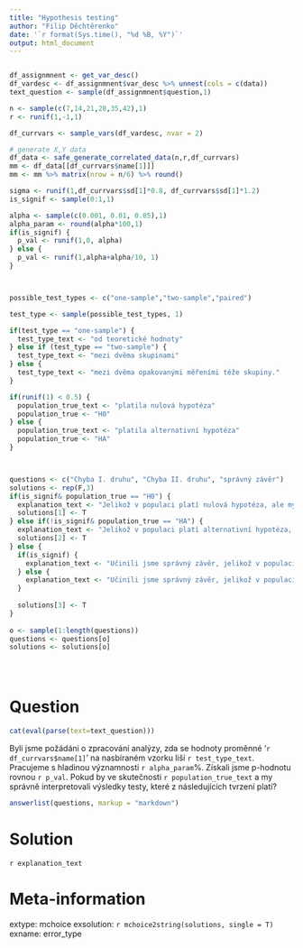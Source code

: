```yaml
---
title: "Hypothesis testing"
author: "Filip Děchtěrenko"
date: '`r format(Sys.time(), "%d %B, %Y")`'
output: html_document
---
```


```r

```


```r

df_assignmnent <- get_var_desc()
df_vardesc <- df_assignmnent$var_desc %>% unnest(cols = c(data))
text_question <- sample(df_assignmnent$question,1)

n <- sample(c(7,14,21,28,35,42),1)
r <- runif(1,-1,1)

df_currvars <- sample_vars(df_vardesc, nvar = 2)

# generate X,Y data
df_data <- safe_generate_correlated_data(n,r,df_currvars)
mm <- df_data[[df_currvars$name[1]]] 
mm <- mm %>% matrix(nrow = n/6) %>% round()

sigma <- runif(1,df_currvars$sd[1]*0.8, df_currvars$sd[1]*1.2)
is_signif <- sample(0:1,1)

alpha <- sample(c(0.001, 0.01, 0.05),1)
alpha_param <- round(alpha*100,1)
if(is_signif) {
  p_val <- runif(1,0, alpha)
} else {
  p_val <- runif(1,alpha+alpha/10, 1)
}



possible_test_types <- c("one-sample","two-sample","paired")

test_type <- sample(possible_test_types, 1)

if(test_type == "one-sample") {
  test_type_text <- "od teoretické hodnoty"
} else if (test_type == "two-sample") {
  test_type_text <- "mezi dvěma skupinami"
} else {
  test_type_text <- "mezi dvěma opakovanými měřeními téže skupiny."
}

if(runif(1) < 0.5) {
  population_true_text <- "platila nulová hypotéza"
  population_true <- "H0"
} else {
  population_true_text <- "platila alternativní hypotéza"
  population_true <- "HA"
}



questions <- c("Chyba I. druhu", "Chyba II. druhu", "správný závěr")
solutions <- rep(F,3)
if(is_signif& population_true == "H0") {
  explanation_text <- "Jelikož v populaci platí nulová hypotéza, ale my jsme nulovou zamítli, učinili jsme chybu I. druhu."
  solutions[1] <- T
} else if(!is_signif& population_true == "HA") {
  explanation_text <- "Jelikož v populaci platí alternativní hypotéza, ale my jsme nulovou nezamítli, učinili jsme chybu II. druhu."
  solutions[2] <- T
} else {
  if(is_signif) {
    explanation_text <- "Učinili jsme správný závěr, jelikož v populaci platí alternativní hypotéza a my jsme nulovou zamítli ve prospěch alternativní."
  } else {
    explanation_text <- "Učinili jsme správný závěr, jelikož v populaci platí nulová hypotéza a my jsme nulovou nezamítli."
  }
  
  solutions[3] <- T
}
  
o <- sample(1:length(questions))
questions <- questions[o]
solutions <- solutions[o]





```



Question
========
```r
cat(eval(parse(text=text_question)))
```

Byli jsme požádáni o zpracování analýzy, zda se hodnoty proměnné '`r df_currvars$name[1]`' na nasbíraném vzorku liší `r test_type_text`. Pracujeme s hladinou významnosti `r alpha_param`%. Získali jsme p-hodnotu rovnou `r p_val`. Pokud by ve skutečnosti `r population_true_text` a my správně interpretovali výsledky testy, které z následujících tvrzení platí?


```r
answerlist(questions, markup = "markdown")
```

Solution
========

`r explanation_text`

Meta-information
================
extype: mchoice
exsolution: `r mchoice2string(solutions, single = T)`
exname: error_type
